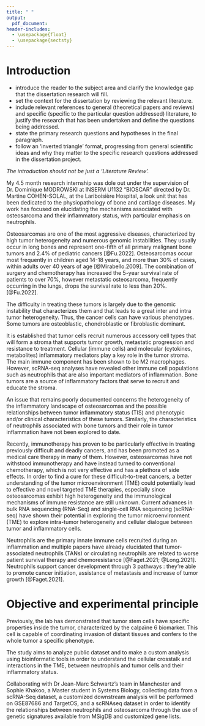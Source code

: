 ```yaml
---
title: " "
output: 
  pdf_document: 
header-includes:
  - \usepackage{float}
  - \usepackage{sectsty}
---
```


# Introduction

-   introduce the reader to the subject area and clarify the knowledge
    gap that the dissertation research will fill.
-   set the context for the dissertation by reviewing the relevant
    literature.
-   include relevant references to general (theoretical papers and
    reviews) and specific (specific to the particular question
    addressed) literature, to justify the research that has been
    undertaken and define the questions being addressed.
-   state the primary research questions and hypotheses in the final
    paragraph.
-   follow an 'inverted triangle' format, progressing from general
    scientific ideas and why they matter to the specific research
    questions addressed in the dissertation project.

*The introduction should not be just a 'Literature Review'.*

My 4.5 month research internship was dole out under the supervision of
Dr. Dominique MODROWSKI at INSERM U1132 "BIOSCAR" directed by Dr.
Martine COHEN-SOLAL, at the Lariboisière Hospital, a look unit that has
been dedicated to the physiopathology of bone and cartilage diseases. My
work has focused on elucidating the mechanisms associated with
osteosarcoma and their inflammatory status, with particular emphasis on
neutrophils.

Osteosarcomas are one of the most aggressive diseases, characterized by
high tumor heterogeneity and numerous genomic instabilities. They
usually occur in long bones and represent one-fifth of all primary
malignant bone tumors and 2.4% of pediatric cancers [@Fu.2022].
Osteosarcomas occur most frequently in children aged 14-18 years, and
more than 30% of cases, within adults over 40 years of age
[@Mirabello.2009]. The combination of surgery and chemotherapy has
increased the 5-year survival rate of patients to over 70%, however
metastatic osteosarcoma, frequently occurring in the lungs, drops the
survival rate to less than 20%. [@Fu.2022].

The difficulty in treating these tumors is largely due to the genomic instability that characterizes them and that leads to a great inter and intra tumor heterogeneity. Thus, the cancer cells can have various phenotypes. Some tumors are osteoblastic, chondroblastic or fibroblastic dominant.

It is established that tumor cells recruit numerous accessory cell types that will form a stroma that supports tumor growth, metastatic progression and resistance to treatment. Cellular (immune cells) and molecular (cytokines, metabolites) inflammatory mediators play a key role in the tumor stroma. The main immune component has been shown to be M2 macrophages. However, scRNA-seq analyses have revealed other immune cell populations such as neutrophils that are also important mediators of inflammation. Bone tumors are a source of inflammatory factors that serve to recruit and educate the stroma.

An issue that remains poorly documented concerns the heterogeneity of the inflammatory landscape of osteosarcomas and the possible relationships between tumor inflammatory status (TIS) and phenotypic and/or clinical characteristics of these tumors. Similarly, the characteristics of neutrophils associated with bone tumors and their role in tumor inflammation have not been explored to date. 

Recently, immunotherapy has proven to be particularly effective in
treating previously difficult and deadly cancers, and has been promoted
as a medical care therapy in many of them. However, osteosarcomas have
not withstood immunotherapy and have instead turned to conventional
chemotherapy, which is not very effective and has a plethora of side
effects. In order to find a cure for these difficult-to-treat cancers, a
better understanding of the tumor microenvironment (TME) could
potentially lead to effective and novel targeted TME therapies,
especially since osteosarcomas exhibit high heterogeneity and the
immunological mechanisms of immune resistance are still unknown. Current
advances in bulk RNA sequencing (RNA-Seq) and single-cell RNA sequencing
(scRNA-seq) have shown their potential in exploring the tumor
microenvironment (TME) to explore intra-tumor heterogeneity and cellular
dialogue between tumor and inflammatory cells.

Neutrophils are the primary innate immune cells recruited during an
inflammation and multiple papers have already elucidated that
tumor-associated neutrophils (TANs) or circulating neutrophils are
related to worse patient survival therapy and chemoresistance
[@Faget.2021; @Long.2021]. Neutrophils support cancer development
through 3 pathways : they're able to promote cancer initiation,
assistance of metastasis and increase of tumor growth [@Faget.2021].





# Objective and experimental principle

Previously, the lab has demonstrated that tumor stem cells have specific
properties inside the tumor, characterized by the calpaïne 6 biomarker.
This cell is capable of coordinating invasion of distant tissues and
confers to the whole tumor a specific phenotype.

The study aims to analyze public dataset and to make a custom analysis
using bioinformatic tools in order to understand the cellular crosstalk and
interactions in the TME, between neutrophils and tumor cells and their inflammatory status.

Collaborating with Dr Jean-Marc Schwartz's team in Manchester and Sophie Khakoo, a Master student in Systems Biology, collecting data from a scRNA-Seq dataset, a customized downstream analysis will be performed on
GSE87686 and TargetOS, and a scRNAseq dataset in order to
identify the relationships between neutrophils and osteosarcoma through
the use of genetic signatures available from MSigDB and customized gene
lists.

